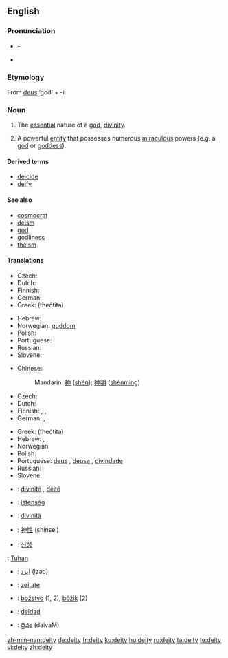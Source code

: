 {{wikipedia}}
==English==

===Pronunciation===
* {{audio|en-uk-deity1.ogg|More traditional pronunciation (UK/US)}} - {{IPA|/ˈdiːɛti/}}
* {{audio|en-uk-deity2.ogg|Variant becoming more common, but still disapproved of by many <ref>The American Heritage Book of English Usage.
A Practical and Authoritative Guide to Contemporary English.  1996.</ref> (UK/US)}}

===Etymology===
From {{etyl|la}} ''[[deus]]'' ‘god’ + -ī.

===Noun===
{{en-noun|deit|ies}}

# {{context|religion}} The [[essential]] nature of a [[god]], [[divinity]].
# {{context|religion}} A powerful [[entity]] that possesses numerous [[miraculous]] powers (e.g. a [[god]] or [[goddess]]).

{{rfex|all}}

====Derived terms====
* [[deicide]]
* [[deify]]

====See also====
* [[cosmocrat]]
* [[deism]]
* [[god]]
* [[godliness]]
* [[theism]]

====Translations====
{{trans-top|essential nature of a god, divinity}}
* Czech: {{t-|cs|božství|n}}
* Dutch: {{t|nl|godheid|f}}
* Finnish: {{t-|fi|jumaluus}}
* German: {{t+|de|Gottheit|f}}
* Greek: {{t+|el|θεότητα|f|sc=Grek}} (theótita)
{{trans-mid}}
* Hebrew: {{he-translation|אלוהות|elohút}} {{f}}
* Norwegian: [[guddom]] {{m}}
* Polish: {{t|pl|bóstwo|n}}
* Portuguese: {{t+|pt|divindade|f}}
* Russian: {{t+|ru|божественность|f|tr=božéstv'ennost'|sc=Cyrl}}
* Slovene: {{t+|sl|božanstvo|n}}
{{trans-bottom}}

{{trans-top|a powerful entity that possesses numerous miraculous powers}}
* Chinese:
*: Mandarin: [[神]] ([[shén]]); [[神明]] ([[shénmíng]])
* Czech: {{t-|cs|božstvo|n}}
* Dutch: {{t|nl|godheid|f}}
* Finnish: {{t+|fi|jumala}}, {{t-|fi|jumalatar}}, {{t-|fi|jumalolento}}
* German: {{t+|de|Gott|m}}, {{t+|de|Gottheit|f}}
{{trans-mid}}
* Greek: {{t+|el|θεότητα|f|sc=Grek}} (theótita)
* Hebrew: {{he-translation|אלוהים|Elohím}}, {{he-translation|אל|él}} {{m|s}}
* Norwegian: {{t+|no|gud|m}}
* Polish: {{t|pl|bóstwo|n}}
* Portuguese: [[deus]] {{m}}, [[deusa]] {{f}}, [[divindade]] {{f}}
* Russian: {{t+|ru|божество|n|tr=božestvó|sc=Cyrl}}
* Slovene: {{t+|sl|božanstvo|n}}
{{trans-bottom}}

{{checktrans-top}}
* {{ttbc|French}}: [[divinité]] {{f}}, [[déité]] {{f}}
* {{ttbc|Hungarian}}: [[istenség]]
* {{ttbc|Italian}}: [[divinità]] {{f}}
* {{ttbc|Japanese}}: [[神性]] (shinsei)
* {{ttbc|Korean}}: [[신성]]
{{trans-mid}}
{{ttbc|Malay}}: [[Tuhan]]
* {{ttbc|Persian}}: [[ایزد]] (izad)
* {{ttbc|Romanian}}: [[zeitate]] {{f}}
* {{ttbc|Slovak}}: [[božstvo]] {{n}} (1, 2), [[bôžik]] {{m}} (2)
* {{ttbc|Spanish}}: [[deidad]] {{f}}
* {{ttbc|Telugu}}: [[దైవం]] (daivaM)
{{trans-bottom}}

[[zh-min-nan:deity]]
[[de:deity]]
[[fr:deity]]
[[ku:deity]]
[[hu:deity]]
[[ru:deity]]
[[ta:deity]]
[[te:deity]]
[[vi:deity]]
[[zh:deity]]